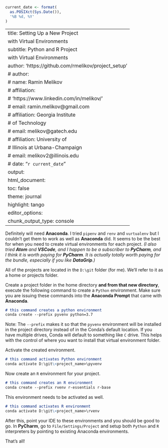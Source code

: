```r
current_date <- format(
  as.POSIXct(Sys.Date()),
  '%B %d, %Y'
)
```

---
title: Setting Up a New Project
  with Virtual Environments
subtitle: Python and R Project
  with Virtual Environments
author: 'https://github.com/rmelikov/project_setup'
# author:
  # name: Ramin Melikov
  # affiliation:
  #   'https://www.linkedin.com/in/melikov/'
  # email: ramin.melikov@gmail.com
  # affiliation: Georgia Institute
  #   of Technology
  # email: melikov@gatech.edu
  # affiliation: University of
  #   Illinois at Urbana-Champaign
  # email: melikov2@illinois.edu
# date: "`r current_date`"
output:
  html_document:
    toc: false
    theme: journal
    highlight: tango
editor_options:
  chunk_output_type: console
---

Definitely will need **Anaconda**.
I tried `pipenv` and `renv` and
`vurtualenv` but I couldn't get
them to work as well as
**Anaconda** did. It seems to be
the best for when you need to
create virtual environments for
each project. *(I also tried
**Atom** and **VSCode**, and I
happen to be a subscriber to
**PyCharm**, and I think it is
worth paying for **PyCharm**. It
is actually totally worth paying
for the bundle, especially if
you like **DataGrip**.)*

All of the projects are located
in the `D:\git` folder (for me).
We'll refer to it as a home or
projects folder.

Create a project folder in the
home directory **and from that
new directory**, execute the
following command to create a
`Python` environment. Make sure
you are issuing these commands
into the **Anaconda Prompt**
that came with **Anaconda**.

````markdown
# this command creates a python environment
conda create --prefix pyvenv python=3.7
````

Note: The `--prefix` makes it
so that the `pyvenv`
environment will be installed
in the project directory
instead of in the Conda's
default location. If you have
multiple drives, Conda will
default to something like `C`
drive. This helps with the
control of where you want to
install that virtual
environment folder.

Activate the created environment.

````markdown
# this command activates Python environment
conda activate D:\git\<project_name>\pyvenv
````

Now create an `R` environment
for your project.

````markdown
# this command creates an R environment
conda create --prefix rvenv r-essentials r-base
````

This environment needs to be
activated as well.

````markdown
# this command activates R environment
conda activate D:\git\<project_name>\rvenv
````

After this, point your IDE to
these environments and you
should be good to go. In
**PyCharm**, go to
`File/Settings/Project` and
setup both `Python` and `R`
interpreters by pointing to
existing Anaconda environments.

That's all!
